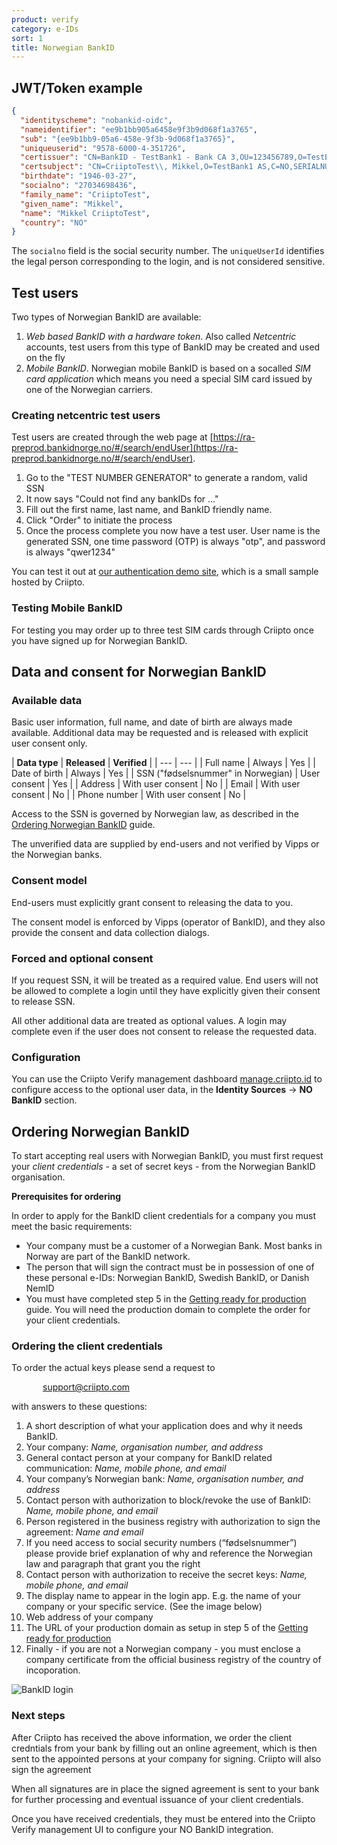 ```yaml
---
product: verify
category: e-IDs
sort: 1
title: Norwegian BankID
---
```



## JWT/Token example

```json
{
  "identityscheme": "nobankid-oidc",
  "nameidentifier": "ee9b1bb905a6458e9f3b9d068f1a3765",
  "sub": "{ee9b1bb9-05a6-458e-9f3b-9d068f1a3765}",
  "uniqueuserid": "9578-6000-4-351726",
  "certissuer": "CN=BankID - TestBank1 - Bank CA 3,OU=123456789,O=TestBank1 AS,C=NO;OrginatorId=9980;OriginatorName=BINAS;OriginatorId=9980",
  "certsubject": "CN=CriiptoTest\\, Mikkel,O=TestBank1 AS,C=NO,SERIALNUMBER=9578-6000-4-351726",
  "birthdate": "1946-03-27",
  "socialno": "27034698436",
  "family_name": "CriiptoTest",
  "given_name": "Mikkel",
  "name": "Mikkel CriiptoTest",
  "country": "NO"
}
```
The `socialno` field is the social security number. The `uniqueUserId` identifies the legal person corresponding to the login, and is not considered sensitive.

## Test users

Two types of Norwegian BankID are available:

1. _Web based BankID with a hardware token_. Also called _Netcentric_ accounts, test users from this type of BankID may be created and used on the fly
2. _Mobile BankID_. Norwegian mobile BankID is based on a socalled _SIM card application_ which means you need a special SIM card issued by one of the Norwegian carriers. 

### Creating netcentric test users

Test users are created through the web page at [https://ra-preprod.bankidnorge.no/#/search/endUser](https://ra-preprod.bankidnorge.no/#/search/endUser).

1. Go to the "TEST NUMBER GENERATOR" to generate a random, valid SSN
2. It now says "Could not find any bankIDs for ..."
3. Fill out the first name, last name, and BankID friendly name.
4. Click "Order" to initiate the process
5. Once the process complete you now have a test user. User name is the generated SSN, one time password (OTP) is always "otp", and password is always "qwer1234"  

You can test it out at [our authentication demo site](https://verify-login.azurewebsites.net), which is a small sample hosted by Criipto.

### Testing Mobile BankID 

For testing you may order up to three test SIM cards through Criipto once you have signed up for Norwegian BankID.

## Data and consent for Norwegian BankID

### Available data
Basic user information, full name, and date of birth are always made available. Additional data may be requested and is released with explicit user consent only.

| **Data type** | **Released** | **Verified** |
| --- | --- |
| Full name | Always | Yes |
| Date of birth | Always | Yes |
| SSN ("fødselsnummer" in Norwegian) | User consent | Yes |
| Address | With user consent | No |
| Email | With user consent | No |
| Phone number | With user consent | No |

Access to the SSN is governed by Norwegian law, as described in the [Ordering Norwegian BankID](/eid-specifics/order-no-bankid) guide.

The unverified data are supplied by end-users and not verified by Vipps or the Norwegian banks.

### Consent model

End-users must explicitly grant consent to releasing the data to you.

The consent model is enforced by Vipps (operator of BankID), and they also provide the consent and data collection dialogs.

### Forced and optional consent

If you request SSN, it will be treated as a required value. End users will not be allowed to complete a login until they have explicitly given their consent to release SSN.

All other additional data are treated as optional values. A login may complete even if the user does not consent to release the requested data.

### Configuration

You can use the Criipto Verify management dashboard [manage.criipto.id](https://manage.criipto.id/providers/NO_BANKID) to configure access to the optional user data, in the **Identity Sources** -> **NO BankID** section.

## Ordering Norwegian BankID

To start accepting real users with Norwegian BankID, you must first request your _client credentials_ - a set of secret keys - from the Norwegian BankID organisation.

<Highlight icon="file-lines">

**Prerequisites for ordering**

In order to apply for the BankID client credentials for a company you must meet the basic requirements:

- Your company must be a customer of a Norwegian Bank. Most banks in Norway are part of the BankID network.
- The person that will sign the contract must be in possession of one of these personal e-IDs: Norwegian BankID, Swedish BankID, or Danish NemID
- You must have completed step 5 in the [Getting ready for production](/verify/guides/production) guide. You will need the production domain to complete the order for your client credentials.

</Highlight>

### Ordering the client credentials

To order the actual keys please send a request to 

<p style="text-indent: 50px"><a href="mailto:support@criipto.com?subject=NO BankID for ...">support@criipto.com</a></p>

with answers to these questions:

1. A short description of what your application does and why it needs BankID.
2. Your company: _Name, organisation number, and address_
3. General contact person at your company for BankID related communication: _Name, mobile phone, and email_
4. Your company’s Norwegian bank: _Name, organisation number, and address_
5. Contact person with authorization to block/revoke the use of BankID: _Name, mobile phone, and email_
6. Person registered in the business registry with authorization to sign the agreement: _Name and email_
7. If you need access to social security numbers (“fødselsnummer”) please provide brief explanation of why and reference the Norwegian law and paragraph that grant you the right
8. Contact person with authorization to receive the secret keys: _Name, mobile phone, and email_
9. The display name to appear in the login app. E.g. the name of your company or your specific service. (See the image below)
10. Web address of your company
11. The URL of your production domain as setup in step 5 of the [Getting ready for production](/verify/guides/production)
12. Finally - if you are not a Norwegian company - you must enclose a company certificate from the official business registry of the country of incoporation.


<img src={screenshot} alt="BankID login" />

### Next steps

After Criipto has received the above information, we order the client credntials from your bank by filling out an online agreement, which is then sent to the appointed persons at your company for signing. Criipto will also sign the agreement

When all signatures are in place the signed agreement is sent to your bank for further processing and eventual issuance of your client credentials. 

Once you have received credentials, they must be entered into the Criipto Verify management UI to configure your NO BankID integration.

